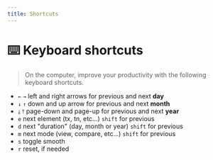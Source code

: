 ```yaml
---
title: Shortcuts
---
```


# ⌨️ Keyboard shortcuts

> On the computer, improve your productivity with the following keyboard shortcuts.

- `←` `→` left and right arrows for previous and next **day**
- `↓` `↑` down and up arrow for previous and next **month**
- `⤓` `⤒` page-down and page-up for previous and next **year**
- `e` next element (tx, tn, etc...) `shift` for previous
- `d` next "duration" (day, month or year) `shift` for previous
- `m` next mode (view, compare, etc...) `shift` for previous
- `s` toggle smooth
- `r` reset, if needed
